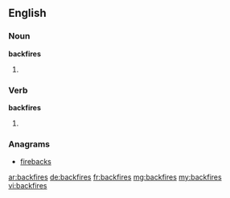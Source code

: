 ==English==

===Noun===
'''backfires'''

# {{plural of|backfire}}

===Verb===
'''backfires'''

# {{third-person singular of|backfire}}

===Anagrams===
* [[firebacks#English|firebacks]]

[[ar:backfires]]
[[de:backfires]]
[[fr:backfires]]
[[mg:backfires]]
[[my:backfires]]
[[vi:backfires]]